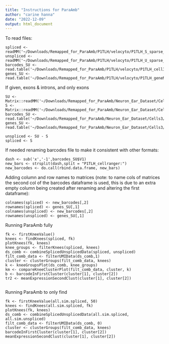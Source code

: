 ```yaml
---
title: "Instructions for ParaAmb"
author: "carine hanna"
date: "2022-12-09"
output: html_document
---
```


To read files:
```{}
spliced <- readMM('~/Downloads/Remapped_for_ParaAmb/P1TLH/velocyto/P1TLH_S_sparse_matrix.mtx')
unspliced <- readMM('~/Downloads/Remapped_for_ParaAmb/P1TLH/velocyto/P1TLH_U_sparse_matrix.mtx')
barcodes_SU <- read.table('~/Downloads/Remapped_for_ParaAmb/P1TLH/velocyto/P1TLH_cellIDs.tsv')
genes_SU <- read.table('~/Downloads/Remapped_for_ParaAmb/P1TLH/velocyto/P1TLH_geneNames.tsv')

```
If given, exons & introns, and only exons
```{}
SU <- Matrix::readMM('~/Downloads/Remapped_for_ParaAmb/Neuron_Ear_Dataset/Cells3/cellranger_introns_plus_exons/raw_feature_bc_matrix/matrix.mtx')
S <- Matrix::readMM('~/Downloads/Remapped_for_ParaAmb/Neuron_Ear_Dataset/Cells3/cellranger_exons_only/raw_feature_bc_matrix/matrix.mtx')
barcodes_SU <- read.table('~/Downloads/Remapped_for_ParaAmb/Neuron_Ear_Dataset/Cells3/cellranger_introns_plus_exons/raw_feature_bc_matrix/barcodes.tsv')
genes_SU <- read.table('~/Downloads/Remapped_for_ParaAmb/Neuron_Ear_Dataset/Cells3/cellranger_introns_plus_exons/raw_feature_bc_matrix/features.tsv')

unspliced <- SU - S
spliced <- S

```

If needed renaming barcodes file to make it consistent with other formats:

```{}
dash <- sub('x','-1',barcodes_SU$V1)
new_bars <- strsplit(dash,split = "P1TLH_cellranger:") 
new_barcodes <- do.call(rbind.data.frame, new_bars)
```
Adding column and row names to matrices (note: to name cols of matrices the second col of the barcodes dataframe is used, this is due to an extra empty column being created after renaming and altering the first dataframe):
```{}
colnames(spliced) <- new_barcodes[,2]
rownames(spliced) <- genes_SU[,1]
colnames(unspliced) <- new_barcodes[,2]
rownames(unspliced) <- genes_SU[,1]
```
Running ParaAmb fully 
```{}
fk <- firstKneeValue()
knees <- findKnees(spliced, fk)
plotKnees(fk, knees)
knee_groups <- filterKnees(spliced, knees)
ds_comb <- combineSplicedUnsplicedData(spliced, unspliced)
filt_comb_data <- filterUMIData(ds_comb,1)
cluster <- clusterGroups(filt_comb_data, knees)
k <- kneeGroupsPlot(ds_comb, knee_groups)
km <- compareKneeClusterPlot(filt_comb_data, cluster, k)
b <- barcodeInFirstCluster(cluster[1], cluster[2])
tr2 <- meanExpressionSecondClust(cluster[1], cluster[2])


```
Running ParaAmb to only find 
```{}
fk <- firstKneeValue(all.sim.spliced, 50)
knees <- findKnees(all.sim.spliced, fk)
plotKnees(fk, knees)
ds_comb <- combineSplicedUnsplicedData(all.sim.spliced, all.sim.unspliced)
filt_comb_data <- filterUMIData(ds_comb, 0)
cluster <- clusterGroups(filt_comb_data, knees)
barcodeInFirstCluster(cluster[1], cluster[2])
meanExpressionSecondClust(cluster[1], cluster[2])
```
